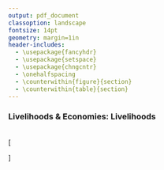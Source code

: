 ```yaml
---
output: pdf_document
classoption: landscape
fontsize: 14pt
geometry: margin=1in
header-includes:
  - \usepackage{fancyhdr}
  - \usepackage{setspace}
  - \usepackage{chngcntr}
  - \onehalfspacing
  - \counterwithin{figure}{section}
  - \counterwithin{table}{section}
---
```


\pagenumbering{gobble}


### Livelihoods & Economies: Livelihoods

<br>
\[
\begin{aligned}
& x_{liv} \text{   is the status of the livelihoods sub-goal}\\
\\
& x_{liv} = \left(\frac{1}{2}\right) \left(\frac{\sum ^k_1 j_{c,k} }{\sum ^k_1 j_{r,k} } + \frac{\sum ^k_1 w_{m,k} }{\sum ^k_1 w_{r,k} } \right)\\
\\
& j_{c,\text{ } k} \text{   is the adjusted number of direct and indirect jobs in sector $k$ within a region at current $c$ time point}\\
& j_{r,\text{ } k} \text{   is the adjusted number of direct and indirect jobs in sector $k$ within a region at reference $r$ time point}\\
& w_{m,\text{ } k} \text{   is the average PPP$-$adjusted wages per job in the sector $k$ within a region at current $c$ time point}\\
& w_{r,\text{ } k} \text{   is the average PPP$-$adjusted wages per job in the sector $k$ within a region at reference $r$ time point}\\
& w_r \text{  the reference value for wages was the highest value observed across all regions}\\
\\
& k \text{   sectors include tourism, commercial fishing, marine mammal watching, aquarium fishing, }\\
& \text{  wave \& renewable energy, mariculture, transport. \& shipping, ports \& harbors, ship \& boat-building}
\end{aligned}
\]